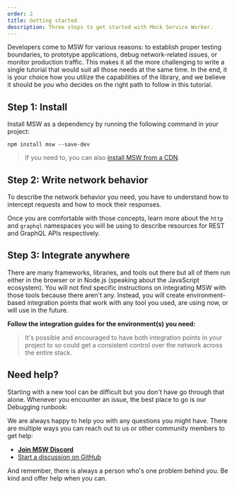 ```yaml
---
order: 2
title: Getting started
description: Three steps to get started with Mock Service Worker.
---
```


Developers come to MSW for various reasons: to establish proper testing boundaries, to prototype applications, debug network-related issues, or monitor production traffic. This makes it all the more challenging to write a single tutorial that would suit all those needs at the same time. In the end, it is your choice how you utilize the capabilities of the library, and we believe it should be _you_ who decides on the right path to follow in this tutorial.

## Step 1: Install

Install MSW as a dependency by running the following command in your project:

```
npm install msw --save-dev
```

> If you need to, you can also [install MSW from a CDN](/docs/recipes/using-cdn).

## Step 2: Write network behavior

To describe the network behavior you need, you have to understand how to intercept requests and how to mock their responses.


<div className="grid md:grid-cols-2 gap-8">
  <PageCard
    icon={NewspaperIcon}
    url="/docs/basics/intercepting-requests"
    title="Intercepting requests"
    description="Learn about request interception and how to capture REST and GraphQL requests."
  />
  <PageCard
    icon={NewspaperIcon}
    url="/docs/basics/mocking-responses"
    title="Mocking responses"
    description="Learn about response resolvers and the different ways to respond to a request."
  />
</div>

Once you are comfortable with those concepts, learn more about the `http` and `graphql` namespaces you will be using to describe resources for REST and GraphQL APIs respectively.


<div className="md:grid md:grid-cols-2 gap-8">
  <PageCard
    icon={NodejsIcon}
    url="/docs/network-behavior/rest"
    title="Describing REST API"
    description="Learn about describing RESTful APIs."
  />
  <PageCard
    icon={GraphQLIcon}
    url="/docs/network-behavior/graphql"
    title="Describing GraphQL API"
    description="Learn about describing GraphQL APIs."
  />
</div>

## Step 3: Integrate anywhere

There are many frameworks, libraries, and tools out there but all of them run either in the browser or in Node.js (speaking about the JavaScript ecosystem). You will not find specific instructions on integrating MSW with those tools because there aren't any. Instead, you will create environment-based integration points that work with any tool you used, are using now, or will use in the future.

**Follow the integration guides for the environment(s) you need:**


<div className="grid md:grid-cols-2 gap-8">
  <PageCard
    icon={WindowIcon}
    url="/docs/integrations/browser"
    title="Browser"
    description="Integrate MSW in a browser environment, such as a React application or Storybook."
  />
  <PageCard
    icon={CommandLineIcon}
    url="/docs/integrations/node"
    title="Node.js"
    description="Integrate MSW in Node.js, such as an Express application or a test runner."
  />
</div>

> It's possible and encouraged to have both integration points in your project to so could get a consistent control over the network across the entire stack.

## Need help?

Starting with a new tool can be difficult but you don't have go through that alone. Whenever you encounter an issue, the best place to go is our Debugging runbook:


<PageCard
  icon={BugAntIcon}
  url="/docs/runbook"
  title="Debugging runbook"
  description="Steps to debug common issues with the library."
/>

We are always happy to help you with any questions you might have. There are multiple ways you can reach out to us or other community members to get help:


- <a href={DISCORD_URL} target="_blank" rel="noopener noreferrer">
    <DiscordIcon className="inline mr-1.5 w-5 align-text-top" />
    <strong>Join MSW Discord</strong>
  </a>
- [Start a discussion on GitHub](https://github.com/mswjs/msw/discussions)

And remember, there is always a person who's one problem behind you. Be kind and offer help when you can.
